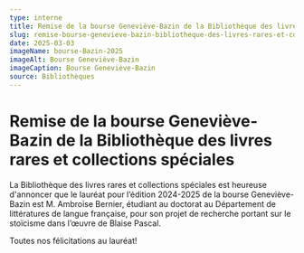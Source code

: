```yaml
---
type: interne
title: Remise de la bourse Geneviève-Bazin de la Bibliothèque des livres rares et collections spéciales
slug: remise-bourse-genevieve-bazin-bibliotheque-des-livres-rares-et-collections-speciales
date: 2025-03-03
imageName: bourse-Bazin-2025
imageAlt: Bourse Geneviève-Bazin
imageCaption: Bourse Geneviève-Bazin
source: Bibliothèques
---
```


# Remise de la bourse Geneviève-Bazin de la Bibliothèque des livres rares et collections spéciales

La Bibliothèque des livres rares et collections spéciales est heureuse d'annoncer que le lauréat pour l’édition 2024-2025 de la bourse Geneviève-Bazin est M. Ambroise Bernier, étudiant au doctorat au Département de littératures de langue française, pour son projet de recherche portant sur le stoïcisme dans l’œuvre de Blaise Pascal.

Toutes nos félicitations au lauréat!